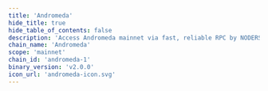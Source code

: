 ```yaml
---
title: 'Andromeda'
hide_title: true
hide_table_of_contents: false
description: 'Access Andromeda mainnet via fast, reliable RPC by NODERS — no limits, Omnichain-ready, and built for scalable Web3'
chain_name: 'Andromeda'
scope: 'mainnet'
chain_id: 'andromeda-1'
binary_version: 'v2.0.0'
icon_url: 'andromeda-icon.svg'
---
```



<ChainLayout>
  <ChainHero
    name="Andromeda"
    iconUrl="img/andromeda-icon.svg"
    bgColor="#EC2842"
    scope="mainnet"
    chainId="andromeda-1"
    nodeVersion="v2.0.0"
    token="ANDR"
    stakeUrl=""
    restakeUrl=""
    websiteUrl="https://www.andromedaprotocol.io/"
    githubUrl="https://github.com/andromedaprotocol"
    xUrl="https://twitter.com/andromedaprot"
    discordUrl="https://discord.gg/GBd6buKYyZ"
  />

  <ProductLinks
    appUrl=""
    appImageUrl="img/products/"
    explorerUrl=""
    explorerImageUrl="img/products/"
    faucetUrl=""
  />

  <ToolsGrid
    chainName="andromeda"
    scope="mainnet"
    showInstall={true}
    showUpgrade={true}
    showGenesis={true}
    showCli={true}
    showEndpoints={true}
    showStateSync={true}
    showSnapshot={true}
    showLivePeers={true}
    showSeed={true}
    showAddressBook={true}
    showExplorersList={false}
    showPublicEndpoints={false}
    showUsefulTools={false}
    showUpgradeWatcher={false}
  />

</ChainLayout>
